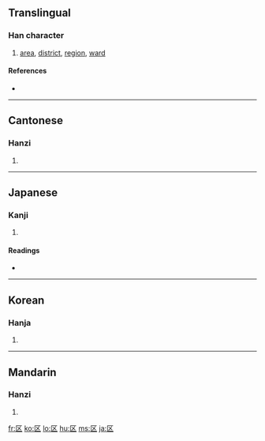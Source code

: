 {{also|區}}
==Translingual==

===Han character===
{{Han char|rn=23|rad=匸|as=02|sn=4|four=|canj=尸大 (SK)|ids=⿷[[匚]][[㐅]]}}

# [[area]], [[district]], [[region]], [[ward]]

====References====
* {{Han ref|kx=0154.361|dkj=02674|hdz=10081.050|uh=533A|ud=21306}}

----

==Cantonese==

===Hanzi===
{{yue-hanzi|jyut=|y=au1, keui1}}

# {{defn|Cantonese}}

----

==Japanese==

===Kanji===
{{ja-kanji|grade=3|rs=匸02}}

# {{defn|Japanese}}

====Readings====
* {{ja-readings|on=[[く]] (ku), [[おう]] (ō), [[こう]] (kō)|kun=}}

----

==Korean==

===Hanja===
{{ko-hanja|hangeul=[[구]], [[우]]|rv=gu, u|mr=ku, u}}

# {{defn|Korean}}

----

==Mandarin==

===Hanzi===
{{cmn-hanzi|tra=區|pin=[[qū]] ([[qu1]])|wg=ch'ü<sup>1</sup>}}

# {{defn|Mandarin}}

[[fr:区]]
[[ko:区]]
[[lo:区]]
[[hu:区]]
[[ms:区]]
[[ja:区]]